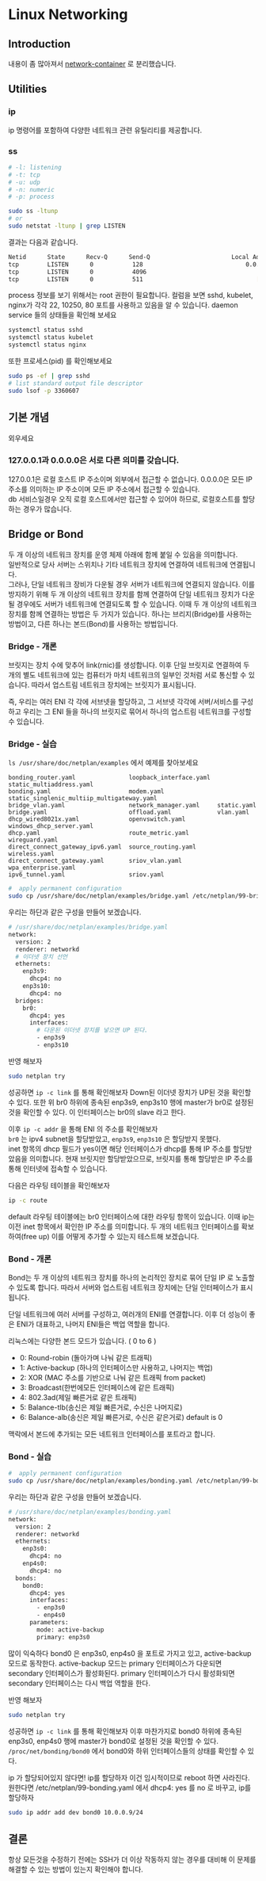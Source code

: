 # Linux Networking
## Introduction
내용이 좀 많아져서 [network-container](https://www.peachhub.love/doc/linux/network-container)
로 분리했습니다.

## Utilities
### ip
ip 명령어를 포함하여 다양한 네트워크 관련 유틸리티를 제공합니다.

### ss
```bash
# -l: listening
# -t: tcp
# -u: udp
# -n: numeric
# -p: process

sudo ss -ltunp
# or
sudo netstat -ltunp | grep LISTEN
```
결과는 다음과 같습니다.
```bash
Netid      State      Recv-Q      Send-Q                       Local Address:Port               Peer Address:Port    Process
tcp        LISTEN      0           128                             0.0.0.0:22                     0.0.0.0:*          users:(("sshd",pid=3360607,fd=3))
tcp        LISTEN      0           4096                                  *:10250                        *:*          users:(("kubelet",pid=151362,fd=31))
tcp        LISTEN      0           511                                [::]:80                        [::]:*          users:(("nginx",pid=2206347,fd=7),("nginx",pid=2206345,fd=7),("nginx",pid=2181934,fd=7))
```
process 정보를 보기 위해서는 root 권한이 필요합니다.
컬럼을 보면 sshd, kubelet, nginx가 각각 22, 10250, 80 포트를 사용하고 있음을 알 수 있습니다.
daemon service 들의 상태들을 확인해 보세요
```bash
systemctl status sshd
systemctl status kubelet
systemctl status nginx
```
또한 프로세스(pid) 를 확인해보세요
```bash
sudo ps -ef | grep sshd
# list standard output file descriptor
sudo lsof -p 3360607
```

## 기본 개념
외우세요
### 127.0.0.1과 0.0.0.0은 서로 다른 의미를 갖습니다.
127.0.0.1은 로컬 호스트 IP 주소이며 외부에서 접근할 수 없습니다. 0.0.0.0은 모든 IP 주소를 의미하는 IP 주소이며 모든 IP 주소에서 접근할 수 있습니다.  
db 서비스일경우 오직 로컬 호스트에서만 접근할 수 있어야 하므로, 
로컬호스트를 할당하는 경우가 많습니다.


## Bridge or Bond
두 개 이상의 네트워크 장치를 운영 체제 아래에 함께 붙일 수 있음을 의미합니다.  
일반적으로 당사 서버는 스위치나 기타 네트워크 장치에 연결하여 네트워크에 연결됩니다.  
그러나, 단일 네트워크 장비가 다운될 경우 서버가 네트워크에 연결되지 않습니다.
이를 방지하기 위해 두 개 이상의 네트워크 장치를 함께 연결하여 단일 네트워크 장치가 다운될 경우에도 서버가 네트워크에 연결되도록 할 수 있습니다.
이때 두 개 이상의 네트워크 장치를 함께 연결하는 방법은 두 가지가 있습니다.
하나는 브리지(Bridge)를 사용하는 방법이고, 다른 하나는 본드(Bond)를 사용하는 방법입니다.



### Bridge - 개론
브릿지는 장치 수에 맞추어 link(rnic)를 생성합니다.
이후 단일 브릿지로 연결하여 두 개의 별도 네트워크에 있는 컴퓨터가 마치 네트워크의 일부인 것처럼 서로 통신할 수 있습니다.
따라서 업스트림 네트워크 장치에는 브릿지가 표시됩니다.

즉, 우리는 여러 ENI 각 각에 서브넷을 할당하고, 그 서브넷 각각에 서버/서비스를 구성하고
우리는 그 ENI 들을 하나의 브릿지로 묶어서 하나의 업스트림 네트워크를 구성할 수 있습니다.

### Bridge - 실습

`ls /usr/share/doc/netplan/examples` 에서 예제를 찾아보세요
```
bonding_router.yaml               loopback_interface.yaml  static_multiaddress.yaml
bonding.yaml                      modem.yaml               static_singlenic_multiip_multigateway.yaml
bridge_vlan.yaml                  network_manager.yaml     static.yaml
bridge.yaml                       offload.yaml             vlan.yaml
dhcp_wired8021x.yaml              openvswitch.yaml         windows_dhcp_server.yaml
dhcp.yaml                         route_metric.yaml        wireguard.yaml
direct_connect_gateway_ipv6.yaml  source_routing.yaml      wireless.yaml
direct_connect_gateway.yaml       sriov_vlan.yaml          wpa_enterprise.yaml
ipv6_tunnel.yaml                  sriov.yaml
```
```sh
#  apply permanent configuration
sudo cp /usr/share/doc/netplan/examples/bridge.yaml /etc/netplan/99-bridge.yaml
```
우리는 하단과 같은 구성을 만들어 보겠습니다.
```sh
# /usr/share/doc/netplan/examples/bridge.yaml
network:
  version: 2
  renderer: networkd
  # 이더넷 장치 선언
  ethernets:
    enp3s9:
      dhcp4: no
    enp3s10:
      dhcp4: no
  bridges:
    br0:
      dhcp4: yes
      interfaces:
        # 다운된 이더넷 장치를 넣으면 UP 된다. 
        - enp3s9
        - enp3s10

```
반영 해보자
```sh
sudo netplan try
```
성공하면 `ip -c link` 를 통해 확인해보자
Down된 이더넷 장치가 UP된 것을 확인할 수 있다.
또한 위 br0 하위에 종속된 enp3s9, enp3s10  행에 master가 br0로 설정된 것을 확인할 수 있다.
이 인터페이스는 br0의 slave 라고 한다.

이후 `ip -c addr` 을 통해 ENI 의 주소를 확인해보자  
`br0` 는 ipv4 subnet을 할당받았고, `enp3s9`, `enp3s10` 은 할당받지 못했다.  
inet 항목의 dhcp 필드가 yes이면 해당 인터페이스가 dhcp를 통해 IP 주소를 할당받았음을 의미합니다. 
현재 브릿지만 할당받았으므로, 브릿지를 통해 할당받은 IP 주소를 통해 인터넷에 접속할 수 있습니다.

다음은 라우팅 테이블을 확인해보자
```sh
ip -c route
```
default 라우팅 테이블에는 br0 인터페이스에 대한 라우팅 항목이 있습니다.
이때 ip는  이전 inet 항목에서 확인한 IP 주소를 의미합니다.
두 개의 네트워크 인터페이스를 확보하여(free up) 이를 어떻게 추가할 수 있는지 테스트해 보겠습니다.


### Bond - 개론
Bond는 두 개 이상의 네트워크 장치를 하나의 논리적인 장치로 묶어 단일 IP 로 노출할 수 있도록 합니다.
따라서 서버와 업스트림 네트워크 장치에는 단일 인터페이스가 표시됩니다.

단일 네트워크에 여러 서버를 구성하고, 여러개의 ENI를 연결합니다.
이후 더 성능이 좋은 ENI가 대표하고, 나머지 ENI들은 백업 역할을 합니다. 

리눅스에는 다양한 본드 모드가 있습니다. ( 0 to 6 )
- 0: Round-robin (돌아가며 나눠 같은 트래픽)
- 1: Active-backup (하나의 인터페이스만 사용하고, 나머지는 백업)
- 2: XOR (MAC 주소를 기반으로 나눠 같은 트래픽 from packet)
- 3: Broadcast(한번에모든 인터페이스에 같은 트래픽)
- 4: 802.3ad(제일 빠른거로 같은 트래픽)
- 5: Balance-tlb(송신은 제일 빠른거로, 수신은 나머지로)
- 6: Balance-alb(송신은 제일 빠른거로, 수신은 같은거로)
default is 0  

맥락에서 본드에 추가되는 모든 네트워크 인터페이스를 포트라고 합니다.

### Bond - 실습
```sh
#  apply permanent configuration
sudo cp /usr/share/doc/netplan/examples/bonding.yaml /etc/netplan/99-bonding.yaml
``` 

우리는 하단과 같은 구성을 만들어 보겠습니다.
```sh
# /usr/share/doc/netplan/examples/bonding.yaml
network:
  version: 2
  renderer: networkd
  ethernets:
    enp3s0:
      dhcp4: no
    enp4s0:
      dhcp4: no
  bonds:
    bond0:
      dhcp4: yes
      interfaces:
        - enp3s0
        - enp4s0
      parameters:
        mode: active-backup
        primary: enp3s0
```
많이 익숙하다
bond0 은 enp3s0, enp4s0 을 포트로 가지고 있고, active-backup 모드로 동작한다.
active-backup 모드는 primary 인터페이스가 다운되면 secondary 인터페이스가 활성화된다.
primary 인터페이스가 다시 활성화되면 secondary 인터페이스는 다시 백업 역할을 한다.

반영 해보자
```sh
sudo netplan try
```
성공하면 `ip -c link` 를 통해 확인해보자
이후 마찬가지로 bond0 하위에 종속된 enp3s0, enp4s0  행에 master가 bond0로 설정된 것을 확인할 수 있다.   
`/proc/net/bonding/bond0` 에서 bond0와 하위 인터페이스들의 상태를 확인할 수 있다.  

ip 가 할당되어있지 않다면! ip를 할당하자
이건 임시적이므로 reboot 하면 사라진다.
원한다면 /etc/netplan/99-bonding.yaml 에서 dhcp4: yes 를 no 로 바꾸고, ip를 할당하자
```sh
sudo ip addr add dev bond0 10.0.0.9/24
```



## 결론
항상 모든것을 수정하기 전에는  SSH가 더 이상 작동하지 않는 경우를 대비해 이 문제를 해결할 수 있는 방법이 있는지 확인해야 합니다.  


